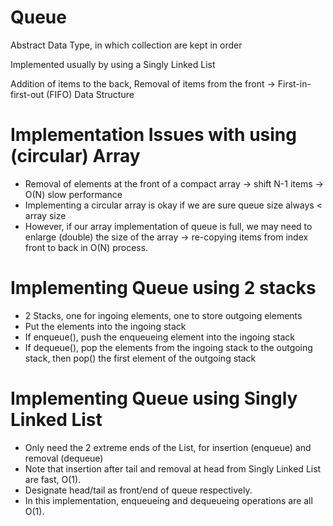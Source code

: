 # Queue

Abstract Data Type, in which collection are kept in order

Implemented usually by using a Singly Linked List

Addition of items to the back, Removal of items from the front → First-in-first-out (FIFO) Data Structure

# Implementation Issues with using (circular) Array

- Removal of elements at the front of a compact array → shift N-1 items → O(N) slow performance
- Implementing a circular array is okay if we are sure queue size always < array size
- However, if our array implementation of queue is full, we may need to enlarge (double) the size of the array → re-copying items from index front to back in O(N) process.

# Implementing Queue using 2 stacks

- 2 Stacks, one for ingoing elements, one to store outgoing elements
- Put the elements into the ingoing stack
- If enqueue(), push the enqueueing element into the ingoing stack
- If dequeue(), pop the elements from the ingoing stack to the outgoing stack, then pop() the first element of the outgoing stack

# Implementing Queue using Singly Linked List

- Only need the 2 extreme ends of the List, for insertion (enqueue) and removal (dequeue)
- Note that insertion after tail and removal at head from Singly Linked List are fast, O(1).
- Designate head/tail as front/end of queue respectively.
- In this implementation, enqueueing and dequeueing operations are all O(1).